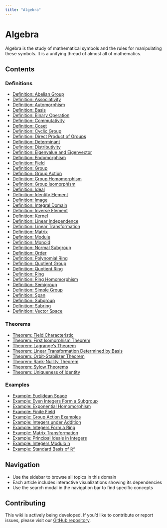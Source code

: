 ```yaml
---
title: "Algebra"
---
```


# Algebra

Algebra is the study of mathematical symbols and the rules for manipulating these symbols. It is a unifying thread of almost all of mathematics.

## Contents

### Definitions

- [Definition: Abelian Group](def-abelian-group.qmd)
- [Definition: Associativity](def-associativity.qmd)
- [Definition: Automorphism](def-automorphism.qmd)
- [Definition: Basis](def-basis.qmd)
- [Definition: Binary Operation](def-binary-operation.qmd)
- [Definition: Commutativity](def-commutativity.qmd)
- [Definition: Coset](def-coset.qmd)
- [Definition: Cyclic Group](def-cyclic-group.qmd)
- [Definition: Direct Product of Groups](def-direct-product.qmd)
- [Definition: Determinant](def-determinant.qmd)
- [Definition: Distributivity](def-distributivity.qmd)
- [Definition: Eigenvalue and Eigenvector](def-eigenvalue-eigenvector.qmd)
- [Definition: Endomorphism](def-endomorphism.qmd)
- [Definition: Field](def-field.qmd)
- [Definition: Group](def-group.qmd)
- [Definition: Group Action](def-group-action.qmd)
- [Definition: Group Homomorphism](def-homomorphism.qmd)
- [Definition: Group Isomorphism](def-isomorphism.qmd)
- [Definition: Ideal](def-ideal.qmd)
- [Definition: Identity Element](def-identity-element.qmd)
- [Definition: Image](def-image.qmd)
- [Definition: Integral Domain](def-integral-domain.qmd)
- [Definition: Inverse Element](def-inverse-element.qmd)
- [Definition: Kernel](def-kernel.qmd)
- [Definition: Linear Independence](def-linear-independence.qmd)
- [Definition: Linear Transformation](def-linear-transformation.qmd)
- [Definition: Matrix](def-matrix.qmd)
- [Definition: Module](def-module.qmd)
- [Definition: Monoid](def-monoid.qmd)
- [Definition: Normal Subgroup](def-normal-subgroup.qmd)
- [Definition: Order](def-order.qmd)
- [Definition: Polynomial Ring](def-polynomial-ring.qmd)
- [Definition: Quotient Group](def-quotient-group.qmd)
- [Definition: Quotient Ring](def-quotient-ring.qmd)
- [Definition: Ring](def-ring.qmd)
- [Definition: Ring Homomorphism](def-ring-homomorphism.qmd)
- [Definition: Semigroup](def-semigroup.qmd)
- [Definition: Simple Group](def-simple-group.qmd)
- [Definition: Span](def-span.qmd)
- [Definition: Subgroup](def-subgroup.qmd)
- [Definition: Subring](def-subring.qmd)
- [Definition: Vector Space](def-vector-space.qmd)

### Theorems

- [Theorem: Field Characteristic](thm-field-characteristic.qmd)
- [Theorem: First Isomorphism Theorem](thm-first-isomorphism.qmd)
- [Theorem: Lagrange's Theorem](thm-lagrange.qmd)
- [Theorem: Linear Transformation Determined by Basis](thm-linear-transformation-basis.qmd)
- [Theorem: Orbit-Stabilizer Theorem](thm-orbit-stabilizer.qmd)
- [Theorem: Rank-Nullity Theorem](thm-rank-nullity.qmd)
- [Theorem: Sylow Theorems](thm-sylow.qmd)
- [Theorem: Uniqueness of Identity](thm-unique-identity.qmd)

### Examples

- [Example: Euclidean Space](ex-euclidean-space.qmd)
- [Example: Even Integers Form a Subgroup](ex-even-integers-subgroup.qmd)
- [Example: Exponential Homomorphism](ex-exponential-homomorphism.qmd)
- [Example: Finite Field](ex-finite-field.qmd)
- [Example: Group Action Examples](ex-group-action-examples.qmd)
- [Example: Integers under Addition](ex-integers-addition.qmd)
- [Example: Integers Form a Ring](ex-integers-ring.qmd)
- [Example: Matrix Transformation](ex-matrix-transformation.qmd)
- [Example: Principal Ideals in Integers](ex-principal-ideal.qmd)
- [Example: Integers Modulo n](ex-quotient-integers-mod-n.qmd)
- [Example: Standard Basis of ℝⁿ](ex-standard-basis-rn.qmd)

## Navigation

- Use the sidebar to browse all topics in this domain
- Each article includes interactive visualizations showing its dependencies
- Use the search modal in the navigation bar to find specific concepts

## Contributing

This wiki is actively being developed. If you'd like to contribute or report issues,
please visit our [GitHub repository](https://github.com/RK0429/ModernMath).
